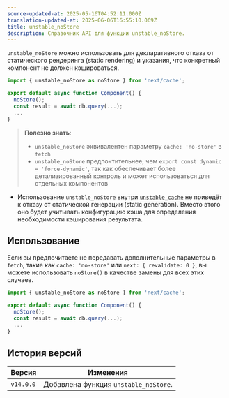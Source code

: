 ```yaml
---
source-updated-at: 2025-05-16T04:52:11.000Z
translation-updated-at: 2025-06-06T16:55:10.069Z
title: unstable_noStore
description: Справочник API для функции unstable_noStore.
---
```


`unstable_noStore` можно использовать для декларативного отказа от статического рендеринга (static rendering) и указания, что конкретный компонент не должен кэшироваться.

```jsx
import { unstable_noStore as noStore } from 'next/cache';

export default async function Component() {
  noStore();
  const result = await db.query(...);
  ...
}
```

> **Полезно знать**:
>
> - `unstable_noStore` эквивалентен параметру `cache: 'no-store'` в `fetch`
> - `unstable_noStore` предпочтительнее, чем `export const dynamic = 'force-dynamic'`, так как обеспечивает более детализированный контроль и может использоваться для отдельных компонентов

- Использование `unstable_noStore` внутри [`unstable_cache`](/docs/app/api-reference/functions/unstable_cache) не приведёт к отказу от статической генерации (static generation). Вместо этого оно будет учитывать конфигурацию кэша для определения необходимости кэширования результата.

## Использование

Если вы предпочитаете не передавать дополнительные параметры в `fetch`, такие как `cache: 'no-store'` или `next: { revalidate: 0 }`, вы можете использовать `noStore()` в качестве замены для всех этих случаев.

```jsx
import { unstable_noStore as noStore } from 'next/cache';

export default async function Component() {
  noStore();
  const result = await db.query(...);
  ...
}
```

## История версий

| Версия    | Изменения                      |
| --------- | ------------------------------ |
| `v14.0.0` | Добавлена функция `unstable_noStore`. |
